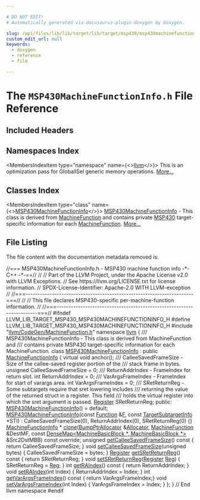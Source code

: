 ```yaml
---

# DO NOT EDIT!
# Automatically generated via docusaurus-plugin-doxygen by Doxygen.

slug: /api/files/lib/lib/target/lib/target/msp430/msp430machinefunctioninfo-h
custom_edit_url: null
keywords:
  - doxygen
  - reference
  - file

---
```





# The `MSP430MachineFunctionInfo.h` File Reference

<DoxygenPage pluginConfig={pluginConfig}>



## Included Headers

<IncludesList>
<IncludesListItem
  filePath="llvm/CodeGen/MachineFunction.h"
  permalink="/docs/api/files/include/include/llvm/include/llvm/codegen/machinefunction-h"
  isLocal="true" />
</IncludesList>

## Namespaces Index

<MembersIndex>

<MembersIndexItem
  type="namespace"
  name={<><a href="/docs/api/namespaces/llvm">llvm</a></>}>
This is an optimization pass for GlobalISel generic memory operations. <a href="/docs/api/namespaces/llvm/#details">More...</a>
</MembersIndexItem>

</MembersIndex>

## Classes Index

<MembersIndex>

<MembersIndexItem
  type="class"
  name={<><a href="/docs/api/classes/llvm/msp430machinefunctioninfo">MSP430MachineFunctionInfo</a></>}>
<a href="/docs/api/classes/llvm/msp430machinefunctioninfo">MSP430MachineFunctionInfo</a> - This class is derived from <a href="/docs/api/classes/llvm/machinefunction">MachineFunction</a> and contains private <a href="/docs/api/namespaces/llvm/msp430">MSP430</a> target-specific information for each <a href="/docs/api/classes/llvm/machinefunction">MachineFunction</a>. <a href="/docs/api/classes/llvm/msp430machinefunctioninfo/#details">More...</a>
</MembersIndexItem>

</MembersIndex>


## File Listing

The file content with the documentation metadata removed is:

<ProgramListing>

<Link id="l00001" /><CodeLine lineNumber="1"><span class="doxyHighlightComment">//=== MSP430MachineFunctionInfo.h - MSP430 machine function info -&#42;- C++ -&#42;-==//</span></CodeLine>
<Link id="l00002" /><CodeLine lineNumber="2"><span class="doxyHighlightComment">//</span></CodeLine>
<Link id="l00003" /><CodeLine lineNumber="3"><span class="doxyHighlightComment">// Part of the LLVM Project, under the Apache License v2.0 with LLVM Exceptions.</span></CodeLine>
<Link id="l00004" /><CodeLine lineNumber="4"><span class="doxyHighlightComment">// See https://llvm.org/LICENSE.txt for license information.</span></CodeLine>
<Link id="l00005" /><CodeLine lineNumber="5"><span class="doxyHighlightComment">// SPDX-License-Identifier: Apache-2.0 WITH LLVM-exception</span></CodeLine>
<Link id="l00006" /><CodeLine lineNumber="6"><span class="doxyHighlightComment">//</span></CodeLine>
<Link id="l00007" /><CodeLine lineNumber="7"><span class="doxyHighlightComment">//===----------------------------------------------------------------------===//</span></CodeLine>
<Link id="l00008" /><CodeLine lineNumber="8"><span class="doxyHighlightComment">//</span></CodeLine>
<Link id="l00009" /><CodeLine lineNumber="9"><span class="doxyHighlightComment">// This file declares MSP430-specific per-machine-function information.</span></CodeLine>
<Link id="l00010" /><CodeLine lineNumber="10"><span class="doxyHighlightComment">//</span></CodeLine>
<Link id="l00011" /><CodeLine lineNumber="11"><span class="doxyHighlightComment">//===----------------------------------------------------------------------===//</span></CodeLine>
<Link id="l00012" /><CodeLine lineNumber="12"></CodeLine>
<Link id="l00013" /><CodeLine lineNumber="13"><span class="doxyHighlightPreprocessor">#ifndef LLVM&#95;LIB&#95;TARGET&#95;MSP430&#95;MSP430MACHINEFUNCTIONINFO&#95;H</span></CodeLine>
<Link id="l00014" /><CodeLine lineNumber="14"><span class="doxyHighlightPreprocessor">#define LLVM&#95;LIB&#95;TARGET&#95;MSP430&#95;MSP430MACHINEFUNCTIONINFO&#95;H</span></CodeLine>
<Link id="l00015" /><CodeLine lineNumber="15"></CodeLine>
<Link id="l00016" /><CodeLine lineNumber="16"><span class="doxyHighlightPreprocessor">#include &quot;<a href="/docs/api/files/include/include/llvm/include/llvm/codegen/machinefunction-h">llvm/CodeGen/MachineFunction.h</a>&quot;</span></CodeLine>
<Link id="l00017" /><CodeLine lineNumber="17"></CodeLine>
<Link id="l00018" /><CodeLine lineNumber="18"><span class="doxyHighlightKeyword">namespace </span><span class="doxyHighlight"><a href="/docs/api/namespaces/llvm">llvm</a> &#123;</span></CodeLine>
<Link id="l00019" /><CodeLine lineNumber="19"></CodeLine>
<Link id="l00020" /><CodeLine lineNumber="20"><span class="doxyHighlightComment">/// MSP430MachineFunctionInfo - This class is derived from MachineFunction and</span></CodeLine>
<Link id="l00021" /><CodeLine lineNumber="21"><span class="doxyHighlightComment">/// contains private MSP430 target-specific information for each MachineFunction.</span></CodeLine>
<Link id="l00022" /><CodeLine lineNumber="22" lineLink="/docs/api/classes/llvm/msp430machinefunctioninfo"><span class="doxyHighlightKeyword">class </span><span class="doxyHighlight"><a href="/docs/api/classes/llvm/msp430machinefunctioninfo/#a3f27f877764df148c6bf9ad454b9a5db">MSP430MachineFunctionInfo</a> : </span><span class="doxyHighlightKeyword">public</span><span class="doxyHighlight"> <a href="/docs/api/structs/llvm/machinefunctioninfo">MachineFunctionInfo</a> &#123;</span></CodeLine>
<Link id="l00023" /><CodeLine lineNumber="23"><span class="doxyHighlight">  </span><span class="doxyHighlightKeyword">virtual</span><span class="doxyHighlight"> </span><span class="doxyHighlightKeywordType">void</span><span class="doxyHighlight"> anchor();</span></CodeLine>
<Link id="l00024" /><CodeLine lineNumber="24"></CodeLine>
<Link id="l00025" /><CodeLine lineNumber="25"><span class="doxyHighlightComment">  /// CalleeSavedFrameSize - Size of the callee-saved register portion of the</span></CodeLine>
<Link id="l00026" /><CodeLine lineNumber="26"><span class="doxyHighlightComment">  /// stack frame in bytes.</span></CodeLine>
<Link id="l00027" /><CodeLine lineNumber="27"><span class="doxyHighlight">  </span><span class="doxyHighlightKeywordType">unsigned</span><span class="doxyHighlight"> CalleeSavedFrameSize = 0;</span></CodeLine>
<Link id="l00028" /><CodeLine lineNumber="28"></CodeLine>
<Link id="l00029" /><CodeLine lineNumber="29"><span class="doxyHighlightComment">  /// ReturnAddrIndex - FrameIndex for return slot.</span></CodeLine>
<Link id="l00030" /><CodeLine lineNumber="30"><span class="doxyHighlight">  </span><span class="doxyHighlightKeywordType">int</span><span class="doxyHighlight"> ReturnAddrIndex = 0;</span></CodeLine>
<Link id="l00031" /><CodeLine lineNumber="31"></CodeLine>
<Link id="l00032" /><CodeLine lineNumber="32"><span class="doxyHighlightComment">  /// VarArgsFrameIndex - FrameIndex for start of varargs area.</span></CodeLine>
<Link id="l00033" /><CodeLine lineNumber="33"><span class="doxyHighlight">  </span><span class="doxyHighlightKeywordType">int</span><span class="doxyHighlight"> VarArgsFrameIndex = 0;</span></CodeLine>
<Link id="l00034" /><CodeLine lineNumber="34"></CodeLine>
<Link id="l00035" /><CodeLine lineNumber="35"><span class="doxyHighlightComment">  /// SRetReturnReg - Some subtargets require that sret lowering includes</span></CodeLine>
<Link id="l00036" /><CodeLine lineNumber="36"><span class="doxyHighlightComment">  /// returning the value of the returned struct in a register. This field</span></CodeLine>
<Link id="l00037" /><CodeLine lineNumber="37"><span class="doxyHighlightComment">  /// holds the virtual register into which the sret argument is passed.</span></CodeLine>
<Link id="l00038" /><CodeLine lineNumber="38"><span class="doxyHighlight">  <a href="/docs/api/classes/llvm/register">Register</a> SRetReturnReg;</span></CodeLine>
<Link id="l00039" /><CodeLine lineNumber="39"></CodeLine>
<Link id="l00040" /><CodeLine lineNumber="40"><span class="doxyHighlightKeyword">public</span><span class="doxyHighlight">:</span></CodeLine>
<Link id="l00041" /><CodeLine lineNumber="41" lineLink="/docs/api/classes/llvm/msp430machinefunctioninfo/#a3f27f877764df148c6bf9ad454b9a5db"><span class="doxyHighlight">  <a href="/docs/api/classes/llvm/msp430machinefunctioninfo/#a3f27f877764df148c6bf9ad454b9a5db">MSP430MachineFunctionInfo</a>() = </span><span class="doxyHighlightKeywordFlow">default</span><span class="doxyHighlight">;</span></CodeLine>
<Link id="l00042" /><CodeLine lineNumber="42"></CodeLine>
<Link id="l00043" /><CodeLine lineNumber="43" lineLink="/docs/api/classes/llvm/msp430machinefunctioninfo/#a37713ad6811d75b2824a8141da207da0"><span class="doxyHighlight">  <a href="/docs/api/classes/llvm/msp430machinefunctioninfo/#a37713ad6811d75b2824a8141da207da0">MSP430MachineFunctionInfo</a>(</span><span class="doxyHighlightKeyword">const</span><span class="doxyHighlight"> <a href="/docs/api/classes/llvm/function">Function</a> &amp;<a href="/docs/api/files/lib/lib/support/md5-cpp/#a96d73bbd7af15cb1fc38c3f4a3bd82e9">F</a>, </span><span class="doxyHighlightKeyword">const</span><span class="doxyHighlight"> <a href="/docs/api/classes/llvm/targetsubtargetinfo">TargetSubtargetInfo</a> &#42;STI)</span></CodeLine>
<Link id="l00044" /><CodeLine lineNumber="44"><span class="doxyHighlight">      : CalleeSavedFrameSize(0), ReturnAddrIndex(0), SRetReturnReg(0) &#123;&#125;</span></CodeLine>
<Link id="l00045" /><CodeLine lineNumber="45"></CodeLine>
<Link id="l00046" /><CodeLine lineNumber="46"><span class="doxyHighlight">  <a href="/docs/api/structs/llvm/machinefunctioninfo">MachineFunctionInfo</a> &#42;</span></CodeLine>
<Link id="l00047" /><CodeLine lineNumber="47"><span class="doxyHighlight">  <a href="/docs/api/classes/llvm/msp430machinefunctioninfo/#af6658b90430b420891451c9c8ed93a3e">clone</a>(<a href="/docs/api/namespaces/llvm/#a8e612822d4ba7bb36c9c79582a567108">BumpPtrAllocator</a> &amp;<a href="/docs/api/files/lib/lib/codegen/regallocbasic-cpp/#ad5d00e1d77644d95847b9bf8da12b759">Allocator</a>, <a href="/docs/api/classes/llvm/machinefunction">MachineFunction</a> &amp;DestMF,</span></CodeLine>
<Link id="l00048" /><CodeLine lineNumber="48"><span class="doxyHighlight">        </span><span class="doxyHighlightKeyword">const</span><span class="doxyHighlight"> <a href="/docs/api/classes/llvm/densemap">DenseMap&lt;MachineBasicBlock &#42;, MachineBasicBlock &#42;&gt;</a> &amp;Src2DstMBB)</span></CodeLine>
<Link id="l00049" /><CodeLine lineNumber="49"><span class="doxyHighlight">      </span><span class="doxyHighlightKeyword">const override</span><span class="doxyHighlight">;</span></CodeLine>
<Link id="l00050" /><CodeLine lineNumber="50"></CodeLine>
<Link id="l00051" /><CodeLine lineNumber="51" lineLink="/docs/api/classes/llvm/msp430machinefunctioninfo/#a2c83c873222c6bac5a15a394bf69be59"><span class="doxyHighlight">  </span><span class="doxyHighlightKeywordType">unsigned</span><span class="doxyHighlight"> <a href="/docs/api/classes/llvm/msp430machinefunctioninfo/#a2c83c873222c6bac5a15a394bf69be59">getCalleeSavedFrameSize</a>()</span><span class="doxyHighlightKeyword"> const </span><span class="doxyHighlight">&#123; </span><span class="doxyHighlightKeywordFlow">return</span><span class="doxyHighlight"> CalleeSavedFrameSize; &#125;</span></CodeLine>
<Link id="l00052" /><CodeLine lineNumber="52" lineLink="/docs/api/classes/llvm/msp430machinefunctioninfo/#abb622075f65aa85f971e5760b5f14e4c"><span class="doxyHighlight">  </span><span class="doxyHighlightKeywordType">void</span><span class="doxyHighlight"> <a href="/docs/api/classes/llvm/msp430machinefunctioninfo/#abb622075f65aa85f971e5760b5f14e4c">setCalleeSavedFrameSize</a>(</span><span class="doxyHighlightKeywordType">unsigned</span><span class="doxyHighlight"> bytes) &#123; CalleeSavedFrameSize = bytes; &#125;</span></CodeLine>
<Link id="l00053" /><CodeLine lineNumber="53"></CodeLine>
<Link id="l00054" /><CodeLine lineNumber="54" lineLink="/docs/api/classes/llvm/msp430machinefunctioninfo/#a3e7511e9b32dbcce7344365411c1509c"><span class="doxyHighlight">  <a href="/docs/api/classes/llvm/register">Register</a> <a href="/docs/api/classes/llvm/msp430machinefunctioninfo/#a3e7511e9b32dbcce7344365411c1509c">getSRetReturnReg</a>()</span><span class="doxyHighlightKeyword"> const </span><span class="doxyHighlight">&#123; </span><span class="doxyHighlightKeywordFlow">return</span><span class="doxyHighlight"> SRetReturnReg; &#125;</span></CodeLine>
<Link id="l00055" /><CodeLine lineNumber="55" lineLink="/docs/api/classes/llvm/msp430machinefunctioninfo/#aaf660f4e1b5f9a6d7ac2664d3730e94a"><span class="doxyHighlight">  </span><span class="doxyHighlightKeywordType">void</span><span class="doxyHighlight"> <a href="/docs/api/classes/llvm/msp430machinefunctioninfo/#aaf660f4e1b5f9a6d7ac2664d3730e94a">setSRetReturnReg</a>(<a href="/docs/api/classes/llvm/register">Register</a> <a href="/docs/api/files/lib/lib/codegen/machinesink-cpp/#a359e1ff26f6d466d927a61aae45b05c3">Reg</a>) &#123; SRetReturnReg = <a href="/docs/api/files/lib/lib/codegen/machinesink-cpp/#a359e1ff26f6d466d927a61aae45b05c3">Reg</a>; &#125;</span></CodeLine>
<Link id="l00056" /><CodeLine lineNumber="56"></CodeLine>
<Link id="l00057" /><CodeLine lineNumber="57" lineLink="/docs/api/classes/llvm/msp430machinefunctioninfo/#a2370ebdd14355145d313dbb381554355"><span class="doxyHighlight">  </span><span class="doxyHighlightKeywordType">int</span><span class="doxyHighlight"> <a href="/docs/api/classes/llvm/msp430machinefunctioninfo/#a2370ebdd14355145d313dbb381554355">getRAIndex</a>()</span><span class="doxyHighlightKeyword"> const </span><span class="doxyHighlight">&#123; </span><span class="doxyHighlightKeywordFlow">return</span><span class="doxyHighlight"> ReturnAddrIndex; &#125;</span></CodeLine>
<Link id="l00058" /><CodeLine lineNumber="58" lineLink="/docs/api/classes/llvm/msp430machinefunctioninfo/#a9a57c018729439ff6cc528e53dd52a1b"><span class="doxyHighlight">  </span><span class="doxyHighlightKeywordType">void</span><span class="doxyHighlight"> <a href="/docs/api/classes/llvm/msp430machinefunctioninfo/#a9a57c018729439ff6cc528e53dd52a1b">setRAIndex</a>(</span><span class="doxyHighlightKeywordType">int</span><span class="doxyHighlight"> Index) &#123; ReturnAddrIndex = Index; &#125;</span></CodeLine>
<Link id="l00059" /><CodeLine lineNumber="59"></CodeLine>
<Link id="l00060" /><CodeLine lineNumber="60" lineLink="/docs/api/classes/llvm/msp430machinefunctioninfo/#acb78f9ba5ead3c3a87c66d2bd6795f81"><span class="doxyHighlight">  </span><span class="doxyHighlightKeywordType">int</span><span class="doxyHighlight"> <a href="/docs/api/classes/llvm/msp430machinefunctioninfo/#acb78f9ba5ead3c3a87c66d2bd6795f81">getVarArgsFrameIndex</a>()</span><span class="doxyHighlightKeyword"> const </span><span class="doxyHighlight">&#123; </span><span class="doxyHighlightKeywordFlow">return</span><span class="doxyHighlight"> VarArgsFrameIndex;&#125;</span></CodeLine>
<Link id="l00061" /><CodeLine lineNumber="61" lineLink="/docs/api/classes/llvm/msp430machinefunctioninfo/#a33fffde8f6d41cd4d3b0a51b44b41718"><span class="doxyHighlight">  </span><span class="doxyHighlightKeywordType">void</span><span class="doxyHighlight"> <a href="/docs/api/classes/llvm/msp430machinefunctioninfo/#a33fffde8f6d41cd4d3b0a51b44b41718">setVarArgsFrameIndex</a>(</span><span class="doxyHighlightKeywordType">int</span><span class="doxyHighlight"> Index) &#123; VarArgsFrameIndex = Index; &#125;</span></CodeLine>
<Link id="l00062" /><CodeLine lineNumber="62"><span class="doxyHighlight">&#125;;</span></CodeLine>
<Link id="l00063" /><CodeLine lineNumber="63"></CodeLine>
<Link id="l00064" /><CodeLine lineNumber="64"><span class="doxyHighlight">&#125; </span><span class="doxyHighlightComment">// End llvm namespace</span></CodeLine>
<Link id="l00065" /><CodeLine lineNumber="65"></CodeLine>
<Link id="l00066" /><CodeLine lineNumber="66"><span class="doxyHighlightPreprocessor">#endif</span></CodeLine>

</ProgramListing>


</DoxygenPage>
